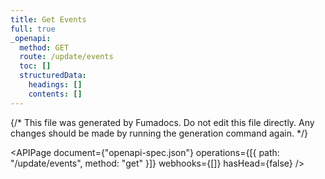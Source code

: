 ---
title: Get Events
full: true
_openapi:
  method: GET
  route: /update/events
  toc: []
  structuredData:
    headings: []
    contents: []
---

{/* This file was generated by Fumadocs. Do not edit this file directly. Any changes should be made by running the generation command again. */}

<APIPage document={"openapi-spec.json"} operations={[{ path: "/update/events", method: "get" }]} webhooks={[]} hasHead={false} />
